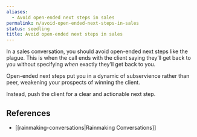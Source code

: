 ```yaml
---
aliases:
  - Avoid open-ended next steps in sales
permalink: n/avoid-open-ended-next-steps-in-sales
status: seedling
title: Avoid open-ended next steps in sales
---
```

In a sales conversation, you should avoid open-ended next steps like the plague. This is when the call ends with the client saying they’ll get back to you without specifying _when_ exactly they’ll get back to you.

Open-ended next steps put you in a dynamic of subservience rather than peer, weakening your prospects of winning the client.

Instead, push the client for a clear and actionable next step.

## References

- [[rainmaking-conversations|Rainmaking Conversations]]

